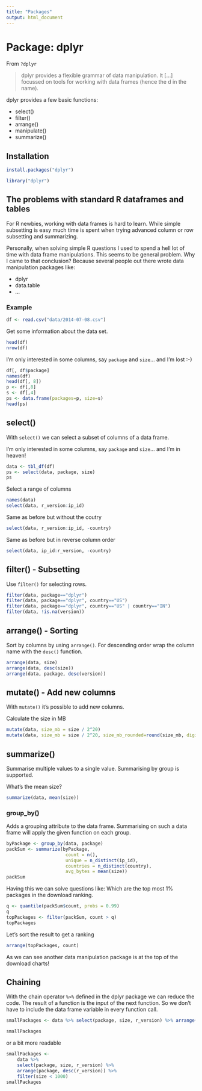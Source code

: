 ```yaml
---
title: "Packages"
output: html_document
---
```


# Package: dplyr

From `?dplyr`

> dplyr provides a flexible grammar of data manipulation. It [...] focussed on tools for working with data frames (hence the d in the name).

dplyr provides a few basic functions:

- select()
- filter()
- arrange()
- manipulate()
- summarize()

## Installation
```R
install.packages("dplyr")
```

```r
library("dplyr")
```

## The problems with standard R dataframes and tables

For R newbies, working with data frames is hard to learn. While simple subsetting is easy much time is spent when trying advanced column or row subsetting and summarizing.

Personally, when solving simple R questions I used to spend a hell lot of time with data frame manipulations. This seems to be general problem. Why I came to that conclusion? Because several people out there wrote data manipulation packages like:

- dplyr
- data.table
- ...

### Example
```r
df <- read.csv("data/2014-07-08.csv")
```

Get some information about the data set.
```r
head(df)
nrow(df)
```

I'm only interested in some columns, say `package` and `size`... and I'm lost :-)
```r
df[, df$package] 
names(df)
head(df[, 8])
p <- df[,8]
s <- df[,4]
ps <- data.frame(packages=p, size=s)
head(ps)
```

## select()

With `select()` we can select a subset of columns of a data frame.

I'm only interested in some columns, say `package` and `size`... and I'm in heaven!
```r
data <- tbl_df(df)
ps <- select(data, package, size)
ps
```

Select a range of columns
```r
names(data)
select(data, r_version:ip_id)
```
Same as before but without the coutry
```r
select(data, r_version:ip_id, -country)
```
Same as before but in reverse column order
```r
select(data, ip_id:r_version, -country)
```

## filter() - Subsetting

Use `filter()` for selecting rows.

```r
filter(data, package=="dplyr")
filter(data, package=="dplyr", country=="US")
filter(data, package=="dplyr", country=="US" | country=="IN")
filter(data, !is.na(version))
```


## arrange() - Sorting

Sort by columns by using `arrange()`. For descending order wrap the column name with the `desc()` function.
```r
arrange(data, size)
arrange(data, desc(size))
arrange(data, package, desc(version))
```

## mutate() - Add new columns

With `mutate()` it's possible to add new columns.

Calculate the size in MB
```r
mutate(data, size_mb = size / 2^20)
mutate(data, size_mb = size / 2^20, size_mb_rounded=round(size_mb, digits = 2))
```

## summarize()

Summarise multiple values to a single value. Summarising by group is supported.

What's the mean size?

```r
summarize(data, mean(size))
```

### group_by()

Adds a grouping attribute to the data frame. Summarising on such a data frame will apply the given function on each group.
```r
byPackage <- group_by(data, package)
packSum <- summarize(byPackage,
                      count = n(),
                      unique = n_distinct(ip_id),
                      countries = n_distinct(country),
                      avg_bytes = mean(size))
packSum
```

Having this we can solve questions like: Which are the top most 1% packages in the download ranking.
```r
q <- quantile(packSum$count, probs = 0.99)
q
topPackages <- filter(packSum, count > q)
topPackages
```
Let's sort the result to get a ranking
```r
arrange(topPackages, count)
```

As we can see another data manipulation package is at the top of the download charts!

## Chaining

With the chain operator `%>%` defined in the dplyr package we can reduce the code. The result of a function is the input of the
next function. So we don't have to include the data frame variable in every function call.
```r
smallPackages <- data %>% select(package, size, r_version) %>% arrange(package, desc(r_version)) %>%  filter(size < 1000)

smallPackages
```
or a bit more readable
```r
smallPackages <-  
    data %>% 
    select(package, size, r_version) %>% 
    arrange(package, desc(r_version)) %>%  
    filter(size < 1000)
smallPackages
```